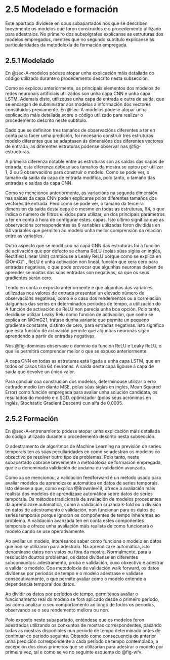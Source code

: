 # 2.5 Modelado e formación {.unnumbered}

Este apartado divídese en dous subapartados nos que se describen brevemente os modelos que foron construídos e o procedemento utilizado para adestralos. No primeiro dos subepígrafes explícanse as estruturas dos modelos empregados, mentres que no segundo subtítulo explícanse as particularidades da metodoloxía de formación empregada.

## 2.5.1 Modelado {#sec-modelado}

En @sec-A-modelos pódese atopar unha explicación máis detallada do código utilizado durante o procedemento descrito nesta subsección.

Como se explicou anteriormente, os principais elementos dos modelos de redes neuronais artificiais utilizados son unha capa CNN e unha capa LSTM. Ademais disto, utilizouse unha capa de entrada e outra de saída, que se encargan de subministrar aos modelos a información dos vectores constituídos previamente. En @sec-A-modelos pódese atopar unha explicación máis detallada sobre o código utilizado para realizar o procedemento descrito neste subtítulo.

Dado que se definiron tres tamaños de observacións diferentes a ter en conta para facer unha predición, foi necesario construír tres estruturas modelo diferentes que se adaptasen ás dimensións dos diferentes vectores de entrada, as diferentes estruturas pódense observar nas @fig-estructuras.

A primeira diferenza notable entre as estruturas son as saídas das capas de entrada, esta diferenza débese aos tamaños da mostra se optou por utilizar 1, 2 ou 3 observacións para construír o modelo. Como se pode ver, o tamaño da saída da capa de entrada modifica, polo tanto, o tamaño das entradas e saídas da capa CNN.

Como se mencionou anteriormente, as variacións na segunda dimensión nas saídas da capa CNN poden explicarse polos diferentes tamaños dos vectores de entrada. Pero como se pode ver, o tamaño da terceira dimensión da saída desta capa é o mesmo en todas as estruturas, 64, o que indica o número de filtros elixidos para utilizar, un dos principais parámetros a ter en conta á hora de configurar estes. capas. Isto último significa que as observacións correspondentes ás 6 variables utilizadas foron divididas en 64 variables que permiten ao modelo unha mellor comprensión da relación entre as variables.

Outro aspecto que se modificou na capa CNN das estruturas foi a función de activación que por defecto se chama ReLU (polas súas siglas en inglés, Rectified Linear Unit) cambiouse a Leaky ReLU porque como se explica en @OmG21 , ReLU é unha activación non lineal. función que xera cero para entradas negativas, o que pode provocar que algunhas neuronas deixen de aprender se moitas das súas entradas son negativas, xa que os seus gradientes serán cero.

Tendo en conta o exposto anteriormente e que algunhas das variables utilizadas nos valores de entrada presentan un elevado número de observacións negativas, como é o caso dos rendementos ou a correlación dalgunhas das series en determinados períodos de tempo, a utilización do A función de activación de ReLU non parecía unha boa opción. Polo tanto, decidiuse utilizar Leaky Relu como función de activación, que como se explica en @OmG21, trátase dunha variante que permite un pequeno gradiente constante, distinto de cero, para entradas negativas. Isto significa que esta función de activación permite que algunhas neuronas sigan aprendendo a partir de entradas negativas.

Nos @fig-dominios obsérvase o dominio da función ReLU e Leaky ReLU, o que lle permitirá comprender mellor o que se expuxo anteriormente.

A capa CNN en todas as estruturas está ligada a unha capa LSTM, que en todos os casos tiña 64 neuronas. A saída desta capa ligouse á capa de saída que devolve un único valor.

Para concluír coa construción dos modelos, determinouse utilizar o erro cadrado medio (en diante MSE, polas súas siglas en inglés, Mean Squared Error) como función empregada para avaliar unha solución candidata, os resultados do modelo e o SGD. optimizador (polos seus acrónimos en inglés, Stochastic Gradient Descent) cun alfa de 0,0005.

## 2.5.2 Formación {#sec-entrenamiento}

En @sec-A-entrenamiento pódese atopar unha explicación máis detallada do código utilizado durante o procedemento descrito nesta subsección.

O adestramento de algoritmos de Machine Learning na previsión de series temporais ten as súas peculiaridades en como se adestran os modelos co obxectivo de resolver outro tipo de problemas. Polo tanto, neste subapartado cóbrase brevemente a metodoloxía de formación empregada, que é a denominada validación de andaina ou validación avanzada.

Como xa se mencionou, a validación feedforward é un método usado para avaliar modelos de aprendizaxe automática en datos de series temporais. Isto débese a que, como explica @Brownlee19, ofrece a avaliación máis realista dos modelos de aprendizaxe automática sobre datos de series temporais. Os métodos tradicionais de avaliación de modelos procedentes da aprendizaxe automática, como a validación cruzada k-fold ou a división en datos de adestramento e validación, non funcionan para os datos de series temporais porque ignoran os compoñentes de tempo inherentes ao problema. A validación avanzada ten en conta estes compoñentes temporais e ofrece unha avaliación máis realista de como funcionará o modelo cando se use operativamente.

Ao avaliar un modelo, interésanos saber como funciona o modelo en datos que non se utilizaron para adestralo. Na aprendizaxe automática, isto denomínase datos non vistos ou fóra da mostra. Normalmente, para a resolución doutros problemas, os datos divídense en diferentes subconxuntos: adestramento, proba e validación, cuxo obxectivo é adestrar e validar o modelo. Coa metodoloxía de validación walk forward, os datos divídense por períodos de tempo e o modelo adestrase e validase consecutivamente, o que permite avaliar como o modelo entende a dependencia temporal dos datos.

Ao dividir os datos por períodos de tempo, permítenos avaliar o funcionamento real do modelo se fora aplicado desde o primeiro período, así como analizar o seu comportamento ao longo de todos os períodos, observando se o seu rendemento mellora ou non.

Polo exposto neste subapartado, enténdese que os modelos foron adestrados utilizando os conxuntos de mostras correspondentes, pasando todas as mostras dispoñibles nun período de tempo determinado antes de continuar co período seguinte. Obtendo como consecuencia do anterior unha predición correspondente a cada período de tempo contemplado, a excepción dos dous primeiros que se utilizarían para adestrar o modelo por primeira vez, tal e como se ve no seguinte esquema do @fig-wfv.
